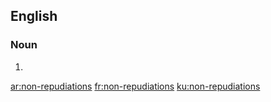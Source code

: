 ==English==

===Noun===
{{head|en|plural}}

# {{plural of|non-repudiation|lang=en}}

[[ar:non-repudiations]]
[[fr:non-repudiations]]
[[ku:non-repudiations]]